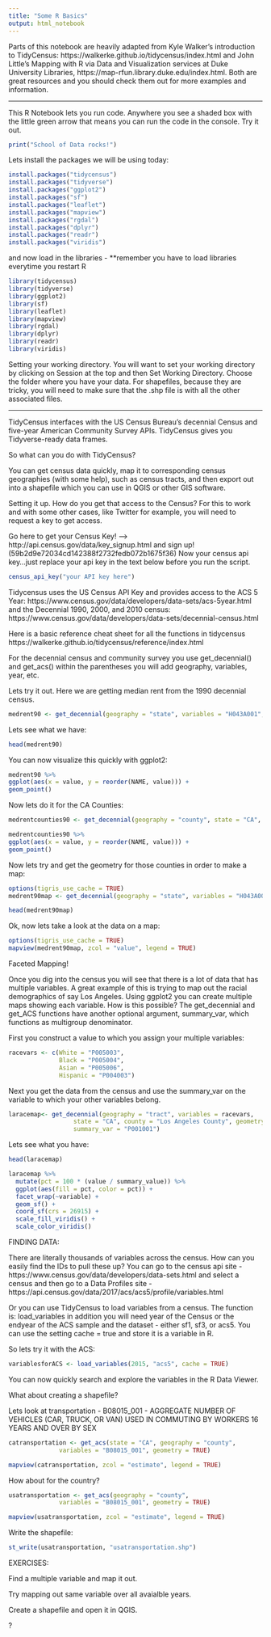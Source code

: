 ```yaml
---
title: "Some R Basics"
output: html_notebook
---
```


Parts of this notebook are heavily adapted from Kyle Walker's introduction to TidyCensus:
https://walkerke.github.io/tidycensus/index.html and John Little's Mapping with R via Data and Visualization services at Duke University Libraries, https://map-rfun.library.duke.edu/index.html. Both are great resources and you should check them out for more examples and information.

----------

This R Notebook lets you run code. Anywhere you see a shaded box with the little green arrow that means you can run the code in the console. Try it out.


```r
print("School of Data rocks!")

```

Lets install the packages we will be using today:
```r
install.packages("tidycensus")
install.packages("tidyverse")
install.packages("ggplot2")
install.packages("sf")
install.packages("leaflet")
install.packages("mapview")
install.packages("rgdal")
install.packages("dplyr")
install.packages("readr")
install.packages("viridis")

```

and now load in the libraries - **remember you have to load libraries everytime you restart R

```r
library(tidycensus)
library(tidyverse)
library(ggplot2)
library(sf)
library(leaflet)
library(mapview)
library(rgdal)
library(dplyr)
library(readr)
library(viridis)
```


Setting your working directory. You will want to set your working directory by clicking on Session at the top and then Set Working Directory. Choose the folder where you have your data. For shapefiles, because they are tricky, you will need to make sure that the .shp file is with all the other associated files.

----------------

TidyCensus interfaces with the US Census Bureau's decennial Census and five-year American Community Survey APIs. TidyCensus gives you Tidyverse-ready data frames.

So what can you do with TidyCensus?

You can get census data quickly, map it to corresponding census geographies (with some help), such as census tracts, and then export out into a shapefile which you can use in QGIS or other GIS software.

Setting it up. How do you get that access to the Census? For this to work and with some other cases, like Twitter for example, you will need to request a key to get access.

Go here to get your Census Key! --> http://api.census.gov/data/key_signup.html
and sign up!
(59b2d9e72034cd142388f2732fedb072b1675f36)
Now your census api key...just replace  your api key in the text below before you run the script.

```r
census_api_key("your API key here")

```


Tidycensus uses the US Census API Key and provides access to the ACS 5 Year: https://www.census.gov/data/developers/data-sets/acs-5year.html
and the Decennial 1990, 2000, and 2010 census:
https://www.census.gov/data/developers/data-sets/decennial-census.html

Here is a basic reference cheat sheet for all the functions in tidycensus                                     
https://walkerke.github.io/tidycensus/reference/index.html

For the decennial census and community survey you use 
get_decennial()
and
get_acs()
within the parentheses you will add geography, variables, year, etc.

Lets try it out. Here we are getting median rent from the 1990 decennial census.

```r
medrent90 <- get_decennial(geography = "state", variables = "H043A001", year = 1990)
```

Lets see what we have:

```r
head(medrent90)
```

You can now visualize this quickly with ggplot2:


```r
medrent90 %>%
ggplot(aes(x = value, y = reorder(NAME, value))) +
geom_point()
```

Now lets do it for the CA Counties:
```r
medrentcounties90 <- get_decennial(geography = "county", state = "CA", variables = "H043A001", year = 1990)
```
```r
medrentcounties90 %>%
ggplot(aes(x = value, y = reorder(NAME, value))) +
geom_point()
```

Now lets try and get the geometry for those counties in order to make a map:

```r
options(tigris_use_cache = TRUE)
medrent90map <- get_decennial(geography = "state", variables = "H043A001", year = 1990, geometry = TRUE)

```

```r
head(medrent90map)
```

Ok, now lets take a look at the data on a map:

```r
options(tigris_use_cache = TRUE)
mapview(medrent90map, zcol = "value", legend = TRUE)
```


Faceted Mapping!

Once you dig into the census you will see that there is a lot of data that has multiple variables. A great example of this is trying to map out the racial demographics of say Los Angeles. Using ggplot2 you can create multiple maps showing each variable. How is this possible? The get_decennial and get_ACS functions have another optional argument, summary_var, which functions as multigroup denominator.  

First you construct a value to which you assign your multiple variables:

```r
racevars <- c(White = "P005003", 
              Black = "P005004", 
              Asian = "P005006", 
              Hispanic = "P004003")
```
Next you get the data from the census and use the summary_var on the variable to which your other variables belong. 
```r
laracemap<- get_decennial(geography = "tract", variables = racevars, 
                  state = "CA", county = "Los Angeles County", geometry = TRUE,
                  summary_var = "P001001") 
```
Lets see what you have:
```r
head(laracemap)
```
```r
laracemap %>%
  mutate(pct = 100 * (value / summary_value)) %>%
  ggplot(aes(fill = pct, color = pct)) +
  facet_wrap(~variable) +
  geom_sf() +
  coord_sf(crs = 26915) + 
  scale_fill_viridis() +
  scale_color_viridis()
```

FINDING DATA:

There are literally thousands of variables across the census. How can you easily find the IDs to pull these up? You can go to the census api site - https://www.census.gov/data/developers/data-sets.html and select a census and then go to a Data Profiles site - https://api.census.gov/data/2017/acs/acs5/profile/variables.html

Or you can use TidyCensus to load variables from a census. The function is:
load_variables
in addition you will need year of the Census or the endyear of the ACS sample and the dataset - either sf1, sf3, or acs5. You can use the setting cache = true and store it is a variable in R.

So lets try it with the ACS:

```r
variablesforACS <- load_variables(2015, "acs5", cache = TRUE)
```

You can now quickly search and explore the variables in the R Data Viewer.


What about creating a shapefile?

Lets look at transportation - B08015_001 - AGGREGATE NUMBER OF VEHICLES (CAR, TRUCK, OR VAN) USED IN COMMUTING BY WORKERS 16 YEARS AND OVER BY SEX

```r
catransportation <- get_acs(state = "CA", geography = "county", 
              variables = "B08015_001", geometry = TRUE)
```

```r
mapview(catransportation, zcol = "estimate", legend = TRUE)
```

How about for the country?

```r
usatransportation <- get_acs(geography = "county", 
              variables = "B08015_001", geometry = TRUE)
```
```r
mapview(usatransportation, zcol = "estimate", legend = TRUE)
```

Write the shapefile:

```r
st_write(usatransportation, "usatransportation.shp")
```




EXERCISES:

Find a multiple variable and map it out.

Try mapping out same variable over all avaialble years.

Create a shapefile and open it in QGIS.

?


               





